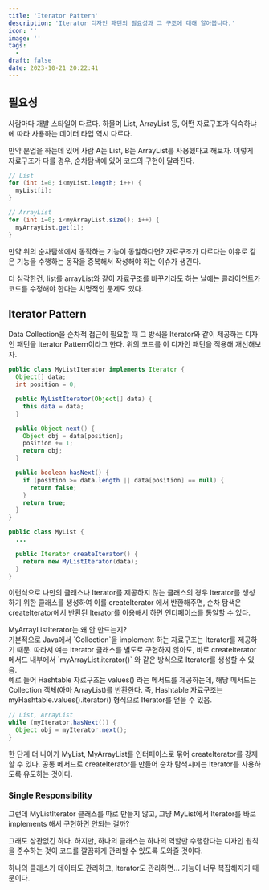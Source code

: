 ```yaml
---
title: 'Iterator Pattern'
description: 'Iterator 디자인 패턴의 필요성과 그 구조에 대해 알아봅니다.'
icon: ''
image: ''
tags:
  - 
draft: false
date: 2023-10-21 20:22:41
---
```


## 필요성

사람마다 개발 스타일이 다르다.
하물며 List, ArrayList 등, 어떤 자료구조가 익숙하냐에 따라 사용하는 데이터 타입 역시 다르다.

만약 분업을 하는데 있어 사람 A는 List, B는 ArrayList를 사용했다고 해보자.
이렇게 자료구조가 다를 경우, 순차탐색에 있어 코드의 구현이 달라진다.

```java:.java
// List
for (int i=0; i<myList.length; i++) {
  myList[i];
}

// ArrayList
for (int i=0; i<myArrayList.size(); i++) {
  myArrayList.get(i);
}
```

만약 위의 순차탐색에서 동작하는 기능이 동알하다면?
자료구조가 다르다는 이유로 같은 기능을 수행하는 동작을 중복해서 작성해야 하는 이슈가 생긴다.

더 심각한건, list를 arrayList와 같이 자료구조를 바꾸기라도 하는 날에는 클라이언트가 코드를 수정해야 한다는 치명적인 문제도 있다.

## Iterator Pattern

Data Collection을 순차적 접근이 필요할 때 그 방식을 Iterator와 같이 제공하는 디자인 패턴을 Iterator Pattern이라고 한다.
위의 코드를 이 디자인 패턴을 적용해 개선해보자.

```java:MyListIterator.java {5, 11}
public class MyListIterator implements Iterator {
  Object[] data;
  int position = 0;

  public MyListIterator(Object[] data) {
    this.data = data;
  }

  public Object next() {
    Object obj = data[position];
    position += 1;
    return obj;
  }

  public boolean hasNext() {
    if (position >= data.length || data[position] == null) {
      return false;
    }
    return true;
  }
}
```

```java:MyList.java {5, 11}
public class MyList {
  ...

  public Iterator createIterator() {
    return new MyListIterator(data);
  }
}
```

이런식으로 나만의 클래스나 Iterator를 제공하지 않는 클래스의 경우 Iterator를 생성하기 위한 클래스를 생성하여 이를 createIterator 에서 반환해주면,
순차 탐색은 createIterator에서 반환된 Iterator를 이용해서 하면 인터페이스를 통일할 수 있다.

<tip>
  MyArrayListIterator는 왜 안 만드는지?
  <br />
  기본적으로 Java에서 `Collection`을 implement 하는 자료구조는 Iterator를 제공하기 때문.
  따라서 얘는 Iterator 클래스를 별도로 구현하지 않아도, 바로 createIterator 메서드 내부에서 `myArrayList.iterator()` 와 같은 방식으로 Iterator를 생성할 수 있음.
  <br />
  예로 들어 Hashtable 자료구조는 values() 라는 메서드를 제공하는데, 해당 메서드는 Collection 객체(아마 ArrayList)를 반환한다.
  즉, Hashtable 자료구조는 myHashtable.values().iterator() 형식으로 Iterator를 얻을 수 있음.
</tip>

```java:.java
// List, ArrayList
while (myIterator.hasNext()) {
  Object obj = myIterator.next();
}
```

한 단계 더 나아가 MyList, MyArrayList를 인터페이스로 묶어 createIterator를 강제할 수 있다.
공통 메서드로 createIterator를 만들어 순차 탐색시에는 Iterator를 사용하도록 유도하는 것이다.

### Single Responsibility

그런데 MyListIterator 클래스를 따로 만들지 않고, 그냥 MyList에서 Iterator를 바로 implements 해서 구현하면 안되는 걸까?

그래도 상관없긴 하다.
하지만, 하나의 클래스는 하나의 역할만 수행한다는 디자인 원칙을 준수하는 것이 코드를 깔끔하게 관리할 수 있도록 도와줄 것이다.

하나의 클래스가 데이터도 관리하고, Iterator도 관리하면... 기능이 너무 복잡해지기 때문이다.